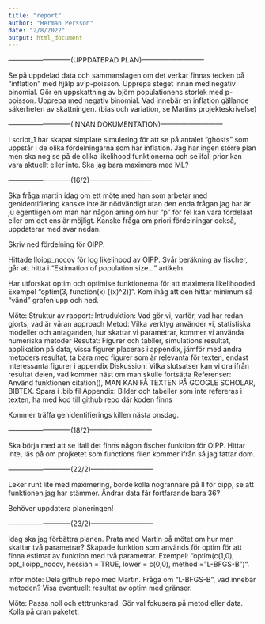 ```yaml
---
title: "report"
author: "Herman Persson"
date: "2/8/2022"
output: html_document
---
```

---------------------------(UPPDATERAD PLAN)---------------------------

Se på uppdelad data och sammanslagen om det verkar finnas tecken på "inflation" med hjälp av p-poisson.
Upprepa steget innan med negativ binomial.
Gör en uppskattning av björn populationens storlek med p-poisson. 
Upprepa med negativ binomial.
Vad innebär en inflation gällande säkerheten av skattningen. (bias och variation, se Martins projekteskrivelse)

---------------------------(INNAN DOKUMENTATION)---------------------------

I script_1 har skapat simplare simulering för att se på antalet "ghosts" som uppstår i de olika fördelningarna som har inflation.
Jag har ingen större plan men ska nog se på de olika likelihood funktionerna och se ifall prior kan vara aktuellt eller inte.
Ska jag bara maximera med ML?

---------------------------(16/2)---------------------------

Ska fråga martin idag om ett möte med han som arbetar med genidentifiering kanske inte är nödvändigt utan den enda frågan jag har 
är ju egentligen om man har någon aning om hur "p" för fel kan vara fördelaat eller om det ens är möjligt. Kanske fråga om priori 
fördelningar också, uppdaterar med svar nedan.

Skriv ned fördelning för OIPP.

Hittade lloipp_nocov för log likelihood av OIPP. Svår beräkning av fischer, går att hitta i "Estimation of population size..."
artikeln.

Har utforskat optim och optimise funktionerna för att maximera likelihooded. Exempel "optim(3, function(x) ((x)^2))". Kom ihåg
att den hittar minimum så "vänd" grafen upp och ned.

Möte:
  Struktur av rapport:
    Intruduktion: Vad gör vi, varför, vad har redan gjorts, vad är våran approach
    Metod: Vilka verktyg använder vi, statistiska modeller och antaganden, hur skattar vi parametrar, kommer vi 
           använda numeriska metoder
    Resutat: Figurer och tabller, simulations resultat, applikation på data, vissa figurer placeras i appendix,
             jämför med andra metoders resultat, ta bara med figurer som är relevanta för texten, endast
             interessanta figurer i appendix
    Diskussion: Vilka slutsatser kan vi dra ifrån resultat delen, vad kommer näst om man skulle fortsätta
    Referenser: Använd funktionen citation(), MAN KAN FÅ TEXTEN PÅ GOOGLE SCHOLAR, BIBTEX. Spara i .bib fil
    Appendix: Bilder och tabeller som inte refereras i texten, ha med kod till github repo där koden finns

Kommer träffa genidentifierings killen nästa onsdag.

---------------------------(18/2)---------------------------

Ska börja med att se ifall det finns någon fischer funktion för OIPP. Hittar inte, läs på om projketet som functions filen kommer
ifrån så jag fattar dom. 

---------------------------(22/2)---------------------------

Leker runt lite med maximering, borde kolla nogrannare på ll för oipp, se att funktionen jag har stämmer. Ändrar data får fortfarande
bara 36?

Behöver uppdatera planeringen!

---------------------------(23/2)---------------------------

Idag ska jag förbättra planen. Prata med Martin på mötet om hur man skattar två parametrar? Skapade funktion som används för optim 
för att finna estimat av funktion med två parametrar. Exempel: 
"optim(c(1,0), opt_lloipp_nocov, hessian = TRUE, lower = c(0,0), method = "L-BFGS-B")".

Inför möte:
  Dela github repo med Martin.
  Fråga om "L-BFGS-B", vad innebär metoden? Visa eventuellt resultat av optim med gränser.
  
Möte:
  Passa noll och etttrunkerad.
  Gör val fokusera på metod eller data.
  Kolla på cran paketet.













